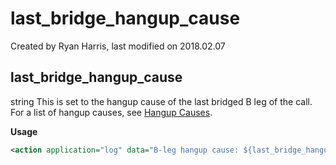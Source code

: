 
# last_bridge_hangup_cause 

 Created by  Ryan Harris, last modified on 2018.02.07

## last_bridge_hangup_cause

string This is set to the hangup cause of the last bridged B leg of the call. For a list of hangup causes, see [Hangup Causes](../FreeSWITCH-Explained/Troubleshooting-Debugging/Hangup-Cause-Code-Table_3964945.mdx#about).

**Usage**

```xml
<action application="log" data="B-leg hangup cause: ${last_bridge_hangup_cause}"/>
```



